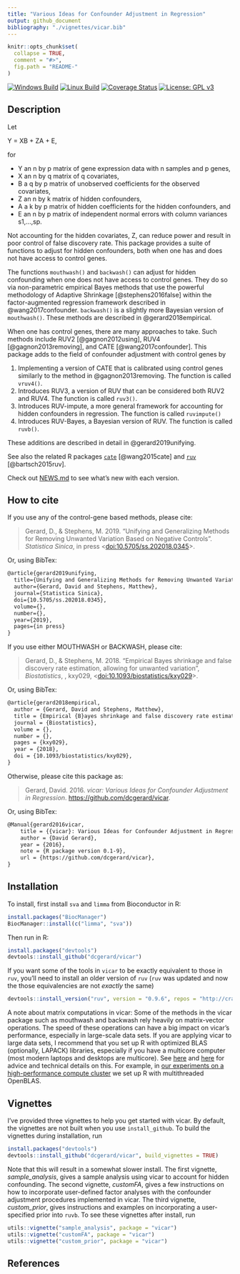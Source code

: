 ```yaml
---
title: "Various Ideas for Confounder Adjustment in Regression"
output: github_document
bibliography: "./vignettes/vicar.bib"
---
```


<!-- README.md is generated from README.Rmd. Please edit that file -->

```r
knitr::opts_chunk$set(
  collapse = TRUE,
  comment = "#>",
  fig.path = "README-"
)
```

[![Windows Build](https://ci.appveyor.com/api/projects/status/github/dcgerard/vicar?branch=master&svg=true)](https://ci.appveyor.com/project/dcgerard/vicar)
[![Linux Build](https://travis-ci.org/dcgerard/vicar.svg?branch=master)](https://travis-ci.org/dcgerard/vicar)
[![Coverage Status](https://coveralls.io/repos/github/dcgerard/vicar/badge.svg?branch=master)](https://coveralls.io/github/dcgerard/vicar?branch=master)
[![License: GPL v3](https://img.shields.io/badge/License-GPL%20v3-blue.svg)](https://www.gnu.org/licenses/gpl-3.0)


## Description
Let

Y = XB + ZA + E,

for

* Y an n by p matrix of gene expression data with n samples and p genes,
* X an n by q matrix of q covariates,
* B a q by p matrix of unobserved coefficients for the observed covariates,
* Z an n by k matrix of hidden confounders,
* A a k by p matrix of hidden coefficients for the hidden confounders, and
* E an n by p matrix of independent normal errors with column variances s1,...,sp.

Not accounting for the hidden covariates, Z, can reduce power and
result in poor control of false discovery rate. This package provides
a suite of functions to adjust for hidden confounders, both when one
has and does not have access to control genes.

The functions `mouthwash()` and `backwash()` can adjust for hidden confounding when one
does not have access to control genes. They do so via non-parametric
empirical Bayes methods that use the powerful methodology of Adaptive
Shrinkage [@stephens2016false] within the factor-augmented regression
framework described in @wang2017confounder. `backwash()` is a slightly more 
Bayesian version of `mouthwash()`. These methods are described in
@gerard2018empirical.

When one has control genes, there are many approaches to take. Such
methods include RUV2 [@gagnon2012using], RUV4 [@gagnon2013removing],
and CATE [@wang2017confounder]. This package adds to the field of
confounder adjustment with control genes by

1. Implementing a version of CATE that is calibrated using control genes similarly to the method in @gagnon2013removing. The function is called `vruv4()`.
2. Introduces RUV3, a version of RUV that can be considered both RUV2 and RUV4. The function is called `ruv3()`.
3. Introduces RUV-impute, a more general framework for accounting for hidden confounders in regression. The function is called `ruvimpute()`
4. Introduces RUV-Bayes, a Bayesian version of RUV. The function is called `ruvb()`.

These additions are described in detail in @gerard2019unifying.

See also the related R packages
[`cate`](https://cran.r-project.org/package=cate)
[@wang2015cate] and
[`ruv`](https://cran.r-project.org/package=ruv)
[@bartsch2015ruv].

Check out [NEWS.md](NEWS.md) to see what's new with each version.

## How to cite

If you use any of the control-gene based methods, please cite:

> Gerard, D., & Stephens, M. 2019. "Unifying and Generalizing Methods for Removing Unwanted Variation Based on Negative Controls". *Statistica Sinica*, in press <[doi:10.5705/ss.202018.0345](https://doi.org/10.5705/ss.202018.0345)>.

Or, using BibTex:
``` tex
@article{gerard2019unifying,
  title={Unifying and Generalizing Methods for Removing Unwanted Variation Based on Negative Controls},
  author={Gerard, David and Stephens, Matthew},
  journal={Statistica Sinica},
  doi={10.5705/ss.202018.0345},
  volume={},
  number={},
  year={2019},
  pages={in press}
}
```

If you use either MOUTHWASH or BACKWASH, please cite:

> Gerard, D., & Stephens, M. 2018. "Empirical Bayes shrinkage and false discovery rate estimation, allowing for unwanted variation", *Biostatistics*, , kxy029, <[doi:10.1093/biostatistics/kxy029](https://doi.org/10.1093/biostatistics/kxy029)>.

Or, using BibTex:
``` tex
@article{gerard2018empirical,
  author = {Gerard, David and Stephens, Matthew},
  title = {Empirical {B}ayes shrinkage and false discovery rate estimation, allowing for unwanted variation},
  journal = {Biostatistics},
  volume = {},
  number = {},
  pages = {kxy029},
  year = {2018},
  doi = {10.1093/biostatistics/kxy029},
}
```

Otherwise, please cite this package as:

> Gerard, David. 2016. *vicar: Various Ideas for Confounder Adjustment in Regression*. [https://github.com/dcgerard/vicar](https://github.com/dcgerard/vicar).

Or, using BibTex:
``` tex
@Manual{gerard2016vicar,
    title = {{vicar}: Various Ideas for Confounder Adjustment in Regression},
    author = {David Gerard},
    year = {2016},
    note = {R package version 0.1-9},
    url = {https://github.com/dcgerard/vicar},
}
```

## Installation

To install, first install `sva` and `limma` from Bioconductor
in R:

```r
install.packages("BiocManager")
BiocManager::install(c("limma", "sva"))
```

Then run in R:

```r
install.packages("devtools")
devtools::install_github("dcgerard/vicar")
```

If you want some of the tools in `vicar` to be exactly equivalent to those in `ruv`, you'll need to install an older version of `ruv` (`ruv` was updated and now the those equivalencies are not *exactly* the same)

```r
devtools::install_version("ruv", version = "0.9.6", repos = "http://cran.us.r-project.org")
```

A note about matrix computations in vicar: Some of the methods in the vicar package such as mouthwash and backwash rely heavily on matrix-vector operations. The speed of these operations can have a big impact on vicar's performance, especially in large-scale data sets. If you are applying vicar to large data sets, I recommend that you set up R with optimized BLAS (optionally, LAPACK) libraries, especially if you have a multicore computer (most modern laptops and desktops are multicore). See [here](https://csgillespie.github.io/efficientR/set-up.html#blas-and-alternative-r-interpreters) and [here](https://cran.r-project.org/doc/manuals/r-release/R-admin.html#Linear-algebra) for advice and technical details on this. For example, in [our experiments on a high-performance compute cluster](https://github.com/pcarbo/mouthwash_sims/blob/master/mouthwash.sbatch) we set up R with multithreaded OpenBLAS.


## Vignettes
I've provided three vignettes to help you get started with vicar. By default, the vignettes are not built when you use `install_github`. To build the vignettes during installation, run
```r
install.packages("devtools")
devtools::install_github("dcgerard/vicar", build_vignettes = TRUE)
```
Note that this will result in a somewhat slower install. The first vignette, _sample\_analysis_, gives a sample analysis using vicar to account for hidden confounding. The second vignette, _customFA_, gives a few instructions on how to incorporate user-defined factor analyses with the confounder adjustment procedures implemented in vicar. The third vignette, _custom\_prior_, gives instructions and examples on incorporating a user-specified prior into `ruvb`. To see these vignettes after install, run
```r
utils::vignette("sample_analysis", package = "vicar")
utils::vignette("customFA", package = "vicar")
utils::vignette("custom_prior", package = "vicar")
```

## References
